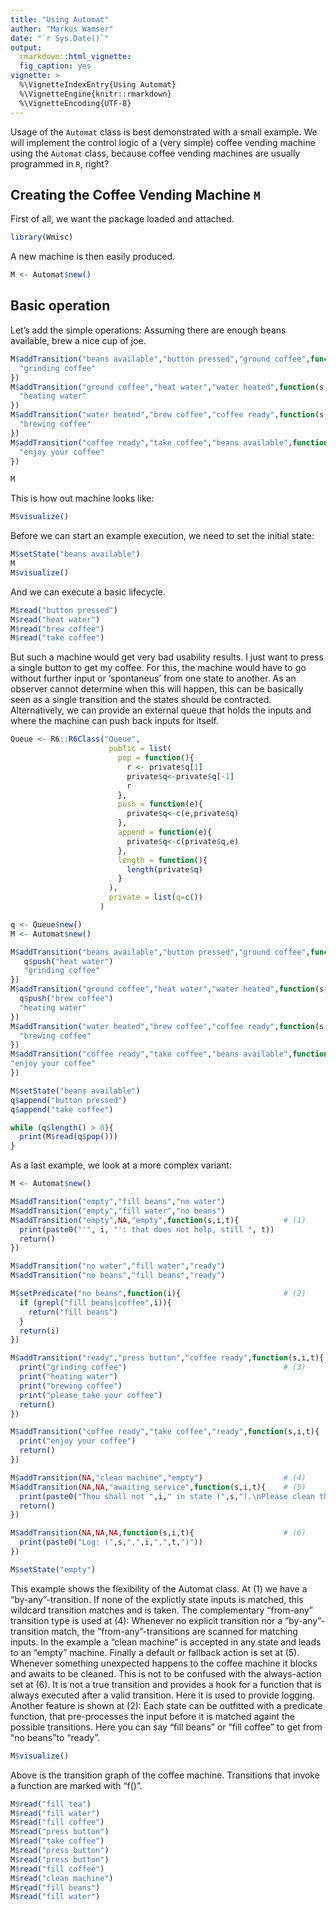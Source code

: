 ---
title: "Using Automat"
author: "Markus Wamser"
date: "`r Sys.Date()`"
output: 
  rmarkdown::html_vignette:
  fig_caption: yes
vignette: >
  %\VignetteIndexEntry{Using Automat}
  %\VignetteEngine{knitr::rmarkdown}
  %\VignetteEncoding{UTF-8}
---

Usage of the `Automat` class is best demonstrated with a small example. We will implement the control logic of a (very simple) coffee vending machine using the `Automat` class, because coffee vending machines are usually programmed in `R`, right? 

## Creating the Coffee Vending Machine `M`

First of all, we want the package loaded and attached.

```{r}
library(Wmisc)
```

A new machine is then easily produced.

```{r}
M <- Automat$new()
```

## Basic operation

Let's add the simple operations: Assuming there are enough beans available, brew a nice cup of joe.

```{r}
M$addTransition("beans available","button pressed","ground coffee",function(s,i,t){
  "grinding coffee"
})
M$addTransition("ground coffee","heat water","water heated",function(s,i,t){
  "heating water"
})
M$addTransition("water heated","brew coffee","coffee ready",function(s,i,t){
  "brewing coffee"
})
M$addTransition("coffee ready","take coffee","beans available",function(s,i,t){
  "enjoy your coffee"
})

M
```

This is how out machine looks like:
```{r, fig.show='hold'}
M$visualize()
```

Before we can start an example execution, we need to set the initial state:
```{r, fig.show='hold'}
M$setState("beans available")
M
M$visualize()
```

And we can execute a basic lifecycle.

```{r}
M$read("button pressed")
M$read("heat water")
M$read("brew coffee")
M$read("take coffee")
```

But such a machine would get very bad usability results. I just want to press a single button to get my coffee. For this, the machine would have to go without further input or 'spontaneus' from one state to another. As an observer cannot determine when this will happen, this can be basically seen as a single transition and the states should be contracted. Alternatively, we can provide an external queue that holds the inputs and where the machine can push back inputs for itself.

```{r}
Queue <- R6::R6Class("Queue",
                      public = list(
                        pop = function(){
                          r <- private$q[1]
                          private$q<-private$q[-1]
                          r
                        },
                        push = function(e){
                          private$q<-c(e,private$q)
                        },
                        append = function(e){
                          private$q<-c(private$q,e)
                        },
                        length = function(){
                          length(private$q)
                        }
                      ),
                      private = list(q=c())
                    )
```


```{r}
q <- Queue$new()
M <- Automat$new()

M$addTransition("beans available","button pressed","ground coffee",function(s,i,t){
   q$push("heat water")
   "grinding coffee"
})
M$addTransition("ground coffee","heat water","water heated",function(s,i,t){
  q$push("brew coffee")
  "heating water"
})
M$addTransition("water heated","brew coffee","coffee ready",function(s,i,t){
  "brewing coffee"
})
M$addTransition("coffee ready","take coffee","beans available",function(s,i,t){
"enjoy your coffee"
})

M$setState("beans available")
q$append("button pressed")
q$append("take coffee")

while (q$length() > 0){
  print(M$read(q$pop()))
}

```

As a last example, we look at a more complex variant:

```{r}
M <- Automat$new()

M$addTransition("empty","fill beans","no water")
M$addTransition("empty","fill water","no beans")
M$addTransition("empty",NA,"empty",function(s,i,t){          # (1)
  print(paste0("'", i, "': that does not help, still ", t))
  return()
})

M$addTransition("no water","fill water","ready")
M$addTransition("no beans","fill beans","ready")

M$setPredicate("no beans",function(i){                       # (2)
  if (grepl("fill beans|coffee",i)){
    return("fill beans")
  }
  return(i)
})

M$addTransition("ready","press button","coffee ready",function(s,i,t){
  print("grinding coffee")                                   # (3)
  print("heating water")
  print("brewing coffee")
  print("please take your coffee")
  return()
})

M$addTransition("coffee ready","take coffee","ready",function(s,i,t){
  print("enjoy your coffee")
  return()
})

M$addTransition(NA,"clean machine","empty")                  # (4)
M$addTransition(NA,NA,"awaiting service",function(s,i,t){    # (5)
  print(paste0("Thou shall not ",i," in state (",s,").\nPlease clean the machine."))
  return()
})         

M$addTransition(NA,NA,NA,function(s,i,t){                    # (6)
  print(paste0("Log: (",s,",",i,",",t,")"))
})         

M$setState("empty")
```

This example shows the flexibility of the Automat class. At (1) we have a "by-any"-transition. If none of the explictly state inputs is matched, this wildcard transition matches and is taken. The complementary "from-any" transition type is used at (4): Whenever no explicit transition nor a "by-any"-transition match, the "from-any"-transitions are scanned for matching inputs. In the example a "clean machine" is accepted in any state and leads to an "empty" machine.
Finally a default or fallback action is set at (5). Whenever something unexpected happens to the coffee machine it blocks and awaits to be cleaned. This is not to be confused with the always-action set at (6). It is not a true transition and provides a hook for a function that is always executed after a valid transition. Here it is used to provide logging.
Another feature is shown at (2): Each state can be outfitted with a predicate function, that pre-processes the input before it is matched againt the possible transitions. Here you can say "fill beans" or "fill coffee" to get from "no beans"to "ready".

```{r, fig.show='hold', fig.cap = "The Machine."}
M$visualize()

```
Above is the transition graph of the coffee machine. Transitions that invoke a function are marked with "f()".


```{r}
M$read("fill tea")
M$read("fill water")
M$read("fill coffee")
M$read("press button")
M$read("take coffee")
M$read("press button")
M$read("press button")
M$read("fill coffee")
M$read("clean machine")
M$read("fill beans")
M$read("fill water")
```

